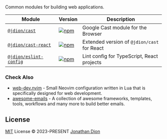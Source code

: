 <br/>

Common modules for building web applications.

| Module | Version | Description
|-|-|-|
| [`@jdion/cast`](/cast) | [![npm](https://img.shields.io/npm/v/@jdion/cast?color=1e2329&label=)](cast) | Google Cast module for the Browser
| [`@jdion/cast-react`](/cast#react) | [![npm](https://img.shields.io/npm/v/@jdion/cast-react?color=1e2329&label=)](https://npmjs.com/package/@jdion/cast-react) | Extended version of `@jdion/cast` for React
| [`@jdion/eslint-config`](/eslint-config) | [![npm](https://img.shields.io/npm/v/@jdion/eslint-config?color=1e2329&label=)](https://npmjs.com/package/@jdion/eslint-config) | Lint config for TypeScript, React projects

### Check Also

- [web-dev.nvim](https://github.com/jonathandion/web-dev.nvim) - Small Neovim configuration written in Lua that is specifically designed for web development.
- [awesome-emails](https://github.com/jonathandion/awesome-js-books) - A collection of awesome frameworks, templates, tools, workflows and many more to build better emails.

## License

[MIT](./LICENSE) License &copy; 2023-PRESENT [Jonathan Dion](https://github.com/jonathandion)
